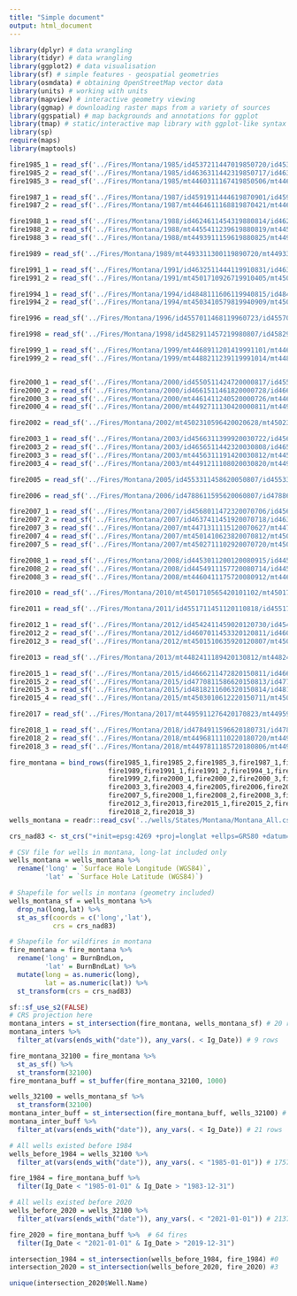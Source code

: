 ```yaml
---
title: "Simple document"
output: html_document
---
```


```r
library(dplyr) # data wrangling
library(tidyr) # data wrangling
library(ggplot2) # data visualisation
library(sf) # simple features - geospatial geometries
library(osmdata) # obtaining OpenStreetMap vector data
library(units) # working with units
library(mapview) # interactive geometry viewing
library(ggmap) # downloading raster maps from a variety of sources
library(ggspatial) # map backgrounds and annotations for ggplot
library(tmap) # static/interactive map library with ggplot-like syntax
library(sp)
require(maps)
library(maptools)
```


```r
fire1985_1 = read_sf('../Fires/Montana/1985/id4537211447019850720/id4537211447019850720_19850719_19860807_burn_bndy.shp')
fire1985_2 = read_sf('../Fires/Montana/1985/id4636311442319850717/id4636311442319850717_19840716_19860807_burn_bndy.shp')
fire1985_3 = read_sf('../Fires/Montana/1985/mt4460311167419850506/mt4460311167419850506_19850603_burn_bndy.shp')

fire1987_1 = read_sf('../Fires/Montana/1987/id4591911444619870901/id4591911444619870901_19870725_19880727_burn_bndy.shp')
fire1987_2 = read_sf('../Fires/Montana/1987/mt4464611168819870421/mt4464611168819870421_19870422_burn_bndy.shp')

fire1988_1 = read_sf('../Fires/Montana/1988/id4624611454319880814/id4624611454319880814_19880727_19890714_burn_bndy.shp')
fire1988_2 = read_sf('../Fires/Montana/1988/mt4455411239619880819/mt4455411239619880819_19880814_19880830_burn_bndy.shp')
fire1988_3 = read_sf('../Fires/Montana/1988/mt4493911159619880825/mt4493911159619880825_19870812_19881001_burn_bndy.shp')

fire1989 = read_sf('../Fires/Montana/1989/mt4493311300119890720/mt4493311300119890720_19890715_19890731_burn_bndy.shp')

fire1991_1 = read_sf('../Fires/Montana/1991/id4632511444119910831/id4632511444119910831_19910720_19920722_burn_bndy.shp')
fire1991_2 = read_sf('../Fires/Montana/1991/mt4501710926719910405/mt4501710926719910405_19900923_19910926_burn_bndy.shp')

fire1994_1 = read_sf('../Fires/Montana/1994/id4848111606119940815/id4848111606119940815_19930918_19950924_burn_bndy.shp')
fire1994_2 = read_sf('../Fires/Montana/1994/mt4503410579819940909/mt4503410579819940909_19920930_19940920_burn_bndy.shp')

fire1996 = read_sf('../Fires/Montana/1996/id4557011468119960723/id4557011468119960723_19960701_19970821_burn_bndy.shp')

fire1998 = read_sf('../Fires/Montana/1998/id4582911457219980807/id4582911457219980807_19970821_19990726_burn_bndy.shp')

fire1999_1 = read_sf('../Fires/Montana/1999/mt4468911201419991101/mt4468911201419991101_19970924_19991101_burn_bndy.shp')
fire1999_2 = read_sf('../Fires/Montana/1999/mt4488211239119991014/mt4488211239119991014_19970924_19991101_burn_bndy.shp')


fire2000_1 = read_sf('../Fires/Montana/2000/id4550511424720000817/id4550511424720000817_20000805_20010808_burn_bndy.shp')
fire2000_2 = read_sf('../Fires/Montana/2000/id4661511461820000728/id4661511461820000728_19990726_20010808_burn_bndy.shp')
fire2000_3 = read_sf('../Fires/Montana/2000/mt4461411240520000726/mt4461411240520000726_19970924_20000823_burn_bndy.shp')
fire2000_4 = read_sf('../Fires/Montana/2000/mt4492711130420000811/mt4492711130420000811_20000723_20010726_burn_bndy.shp')

fire2002 = read_sf('../Fires/Montana/2002/mt4502310596420020628/mt4502310596420020628_20020521_20030524_burn_bndy.shp')

fire2003_1 = read_sf('../Fires/Montana/2003/id4566311399920030722/id4566311399920030722_20030721_20040808_burn_bndy.shp')
fire2003_2 = read_sf('../Fires/Montana/2003/id4656511442320030808/id4656511442320030808_20030721_20040808_burn_bndy.shp')
fire2003_3 = read_sf('../Fires/Montana/2003/mt4456311191420030812/mt4456311191420030812_20020805_20040810_burn_bndy.shp')
fire2003_4 = read_sf('../Fires/Montana/2003/mt4491211108020030820/mt4491211108020030820_20030801_20040718_burn_bndy.shp')

fire2005 = read_sf('../Fires/Montana/2005/id4553311458620050807/id4553311458620050807_20050726_20060713_burn_bndy.shp')

fire2006 = read_sf('../Fires/Montana/2006/id4788611595620060807/id4788611595620060807_20040714_20070723_burn_bndy.shp')

fire2007_1 = read_sf('../Fires/Montana/2007/id4568011472320070706/id4568011472320070706_20060814_20080726_burn_bndy.shp')
fire2007_2 = read_sf('../Fires/Montana/2007/id4637411451920070718/id4637411451920070718_20060814_20080726_burn_bndy.shp')
fire2007_3 = read_sf('../Fires/Montana/2007/mt4471311115120070627/mt4471311115120070627_20060809_20080729_burn_bndy.shp')
fire2007_4 = read_sf('../Fires/Montana/2007/mt4501410623820070812/mt4501410623820070812_20030904_20070830_burn_bndy.shp')
fire2007_5 = read_sf('../Fires/Montana/2007/mt4502711102920070720/mt4502711102920070720_20060809_20080729_burn_bndy.shp')

fire2008_1 = read_sf('../Fires/Montana/2008/id4453011200120080915/id4453011200120080915_20070920_20090925_burn_bndy.shp')
fire2008_2 = read_sf('../Fires/Montana/2008/id4454911157720080714/id4454911157720080714_20070920_20090925_burn_bndy.shp')
fire2008_3 = read_sf('../Fires/Montana/2008/mt4460411175720080912/mt4460411175720080912_20081008_burn_bndy.shp')

fire2010 = read_sf('../Fires/Montana/2010/mt4501710565420101102/mt4501710565420101102_20101018_20101111_burn_bndy.shp')

fire2011 = read_sf('../Fires/Montana/2011/id4551711451120110818/id4551711451120110818_20100724_20120721_burn_bndy.shp')

fire2012_1 = read_sf('../Fires/Montana/2012/id4542411459020120730/id4542411459020120730_20110812_20130716_burn_bndy.shp')
fire2012_2 = read_sf('../Fires/Montana/2012/id4607011453320120811/id4607011453320120811_20110812_20130716_burn_bndy.shp')
fire2012_3 = read_sf('../Fires/Montana/2012/mt4501510635920120807/mt4501510635920120807_20110818_20120828_burn_bndy.shp')

fire2013 = read_sf('../Fires/Montana/2013/mt4482411189420130812/mt4482411189420130812_20130616_20140611_burn_bndy.shp')

fire2015_1 = read_sf('../Fires/Montana/2015/id4666211472820150811/id4666211472820150811_20130716_20160724_burn_bndy.shp')
fire2015_2 = read_sf('../Fires/Montana/2015/id4770811586620150813/id4770811586620150813_20150729_20160731_burn_bndy.shp')
fire2015_3 = read_sf('../Fires/Montana/2015/id4818211606320150814/id4818211606320150814_20150729_20160731_burn_bndy.shp')
fire2015_4 = read_sf('../Fires/Montana/2015/mt4503010612220150711/mt4503010612220150711_20140725_20150728_burn_bndy.shp')

fire2017 = read_sf('../Fires/Montana/2017/mt4495911276420170823/mt4495911276420170823_20160919_20170906_burn_bndy.shp')

fire2018_1 = read_sf('../Fires/Montana/2018/id4784911596620180731/id4784911596620180731_20180728_20190731_burn_bndy.shp')
fire2018_2 = read_sf('../Fires/Montana/2018/mt4496811110220180720/mt4496811110220180720_20170823_20190914_burn_bndy.shp')
fire2018_3 = read_sf('../Fires/Montana/2018/mt4497811185720180806/mt4497811185720180806_20170804_20190725_burn_bndy.shp')

fire_montana = bind_rows(fire1985_1,fire1985_2,fire1985_3,fire1987_1,fire1987_2,fire1988_1,fire1988_2,fire1988_3,
                         fire1989,fire1991_1,fire1991_2,fire1994_1,fire1994_2,fire1996,fire1998,fire1999_1,
                         fire1999_2,fire2000_1,fire2000_2,fire2000_3,fire2000_4,fire2002,fire2003_1,fire2003_2,
                         fire2003_3,fire2003_4,fire2005,fire2006,fire2007_1,fire2007_2,fire2007_3,fire2007_4,
                         fire2007_5,fire2008_1,fire2008_2,fire2008_3,fire2010,fire2011,fire2012_1,fire2012_2,
                         fire2012_3,fire2013,fire2015_1,fire2015_2,fire2015_3,fire2015_4,fire2017,fire2018_1,
                         fire2018_2,fire2018_3)
wells_montana = readr::read_csv('../wells/States/Montana/Montana_All.csv')
```


```r
crs_nad83 <- st_crs("+init=epsg:4269 +proj=longlat +ellps=GRS80 +datum=NAD83 +no_defs +towgs84=0,0,0") 

# CSV file for wells in montana, long-lat included only 
wells_montana = wells_montana %>% 
  rename('long' = `Surface Hole Longitude (WGS84)`,
         'lat' = `Surface Hole Latitude (WGS84)`)

# Shapefile for wells in montana (geometry included)
wells_montana_sf = wells_montana %>% 
  drop_na(long,lat) %>% 
  st_as_sf(coords = c('long','lat'),
           crs = crs_nad83)

# Shapefile for wildfires in montana
fire_montana = fire_montana %>% 
  rename('long' = BurnBndLon,
         'lat' = BurnBndLat) %>% 
  mutate(long = as.numeric(long),
         lat = as.numeric(lat)) %>% 
  st_transform(crs = crs_nad83)
```


```r
sf::sf_use_s2(FALSE)
# CRS projection here 
montana_inters = st_intersection(fire_montana, wells_montana_sf) # 20 rows
montana_inters %>% 
  filter_at(vars(ends_with("date")), any_vars(. < Ig_Date)) # 9 rows

fire_montana_32100 = fire_montana %>% 
  st_as_sf() %>% 
  st_transform(32100)
fire_montana_buff = st_buffer(fire_montana_32100, 1000)

wells_32100 = wells_montana_sf %>% 
  st_transform(32100)
montana_inter_buff = st_intersection(fire_montana_buff, wells_32100) # 41 rows
montana_inter_buff %>% 
  filter_at(vars(ends_with("date")), any_vars(. < Ig_Date)) # 21 rows
```

```r
# All wells existed before 1984
wells_before_1984 = wells_32100 %>% 
  filter_at(vars(ends_with("date")), any_vars(. < "1985-01-01")) # 17579 wells 

fire_1984 = fire_montana_buff %>% 
  filter(Ig_Date < "1985-01-01" & Ig_Date > "1983-12-31")

# All wells existed before 2020
wells_before_2020 = wells_32100 %>% 
  filter_at(vars(ends_with("date")), any_vars(. < "2021-01-01")) # 21372 wells

fire_2020 = fire_montana_buff %>%  # 64 fires
  filter(Ig_Date < "2021-01-01" & Ig_Date > "2019-12-31")

intersection_1984 = st_intersection(wells_before_1984, fire_1984) #0
intersection_2020 = st_intersection(wells_before_2020, fire_2020) #3

unique(intersection_2020$Well.Name)
```

